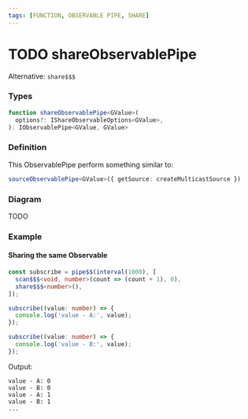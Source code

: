 ```yaml
---
tags: [FUNCTION, OBSERVABLE PIPE, SHARE]
---
```


# TODO shareObservablePipe

Alternative: `share$$$`

### Types

```ts
function shareObservablePipe<GValue>(
  options?: IShareObservableOptions<GValue>,
): IObservablePipe<GValue, GValue>
```

### Definition

This ObservablePipe perform something similar to:

```ts
sourceObservablePipe<GValue>({ getSource: createMulticastSource })
```

### Diagram

TODO

### Example

#### Sharing the same Observable

```ts
const subscribe = pipe$$(interval(1000), [
  scan$$$<void, number>(count => (count + 1), 0),
  share$$$<number>(),
]);

subscribe((value: number) => {
  console.log('value - A:', value);
});

subscribe((value: number) => {
  console.log('value - B:', value);
});
```

Output:

```text
value - A: 0
value - B: 0
value - A: 1
value - B: 1
...
```

